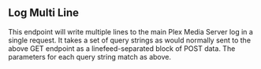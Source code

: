 
## Log Multi Line

<OperationInfo method='post' path='/log' />

This endpoint will write multiple lines to the main Plex Media Server log in a single request. It takes a set of query strings as would normally sent to the above GET endpoint as a linefeed-separated block of POST data. The parameters for each query string match as above.

